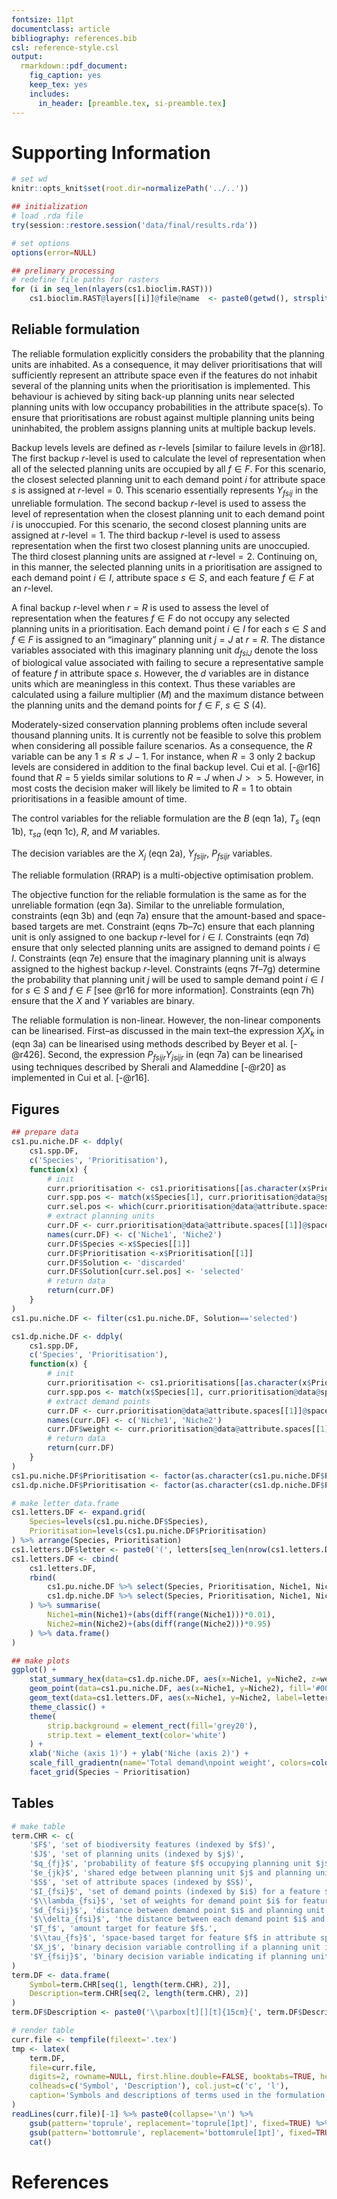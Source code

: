 ```yaml
---
fontsize: 11pt
documentclass: article
bibliography: references.bib
csl: reference-style.csl
output:
  rmarkdown::pdf_document:
    fig_caption: yes
    keep_tex: yes
    includes:
      in_header: [preamble.tex, si-preamble.tex]
---
```

# Supporting Information

```r
# set wd
knitr::opts_knit$set(root.dir=normalizePath('../..'))
```

```r
## initialization
# load .rda file
try(session::restore.session('data/final/results.rda'))

# set options
options(error=NULL)

## prelimary processing
# redefine file paths for rasters
for (i in seq_len(nlayers(cs1.bioclim.RAST)))
	cs1.bioclim.RAST@layers[[i]]@file@name  <- paste0(getwd(), strsplit(cs1.bioclim.RAST@layers[[i]]@file@name, 'raptr-manuscript')[[1]][[2]])

```

## Reliable formulation
The reliable formulation explicitly considers the probability that the planning units are inhabited. As a consequence, it may deliver prioritisations that will sufficiently represent an attribute space even if the features do not inhabit several of the planning units when the prioritisation is implemented. This behaviour is achieved by siting back-up planning units near selected planning units with low occupancy probabilities in the attribute space(s). To ensure that prioritisations are robust against multiple planning units being uninhabited, the problem assigns planning units at multiple backup levels. 

Backup levels levels are defined as $r$-levels [similar to failure levels in @r18]. The first backup $r$-level is used to calculate the level of representation when all of the selected planning units are occupied by all $f \in F$. For this scenario, the closest selected planning unit to each demand point $i$ for attribute space $s$ is assigned at $r$-level$=0$. This scenario essentially represents $Y_{fsij}$ in the unreliable formulation. The second backup $r$-level is used to assess the level of representation when the closest planning unit to each demand point $i$ is unoccupied. For this scenario, the second closest planning units are assigned at $r$-level$=1$. The third backup $r$-level is used to assess representation when the first two closest planning units are unoccupied. The third closest planning units are assigned at $r$-level$=2$. Continuing on, in this manner, the selected planning units in a prioritisation are assigned to each demand point $i \in I$, attribute space $s \in S$, and each feature $f \in F$ at an $r$-level.

A final backup $r$-level when $r=R$ is used to assess the level of representation when the features $f \in F$ do not occupy any selected planning units in a prioritisation. Each demand point $i \in I$ for each $s \in S$ and $f \in F$ is assigned to an "imaginary" planning unit $j=J$ at $r=R$. The distance variables associated with this imaginary planning unit $d_{fsiJ}$ denote the loss of biological value associated with failing to secure a representative sample of feature $f$ in attribute space $s$. However, the $d$ variables are in distance units which are meaningless in this context. Thus these variables are calculated using a failure multiplier ($M$) and the maximum distance between the planning units and the demand points for $f \in F$, $s \in S$ (4).

\begin{align*}
& d_{fsiJ} = M \max\limits_{0 \leq i \leq I-1, 0 \leq j \leq J-1} d_{fsij} & \forall & 0 \leq f \leq F-1, \tag*{eqn 4} \\
& & & 0 \leq s \leq S-1\\
\end{align*}

Moderately-sized conservation planning problems often include several thousand planning units. It is currently not be feasible to solve this problem when considering all possible failure scenarios. As a consequence, the $R$ variable can be any $1 \leq R \leq J-1$. For instance, when $R=3$ only 2 backup levels are considered in addition to the final backup level. Cui et al. [-@r16] found that $R=5$ yields similar solutions to $R=J$ when $J >> 5$. However, in most costs the decision maker will likely be limited to $R=1$ to obtain prioritisations in a feasible amount of time.

The control variables for the reliable formulation are the $B$ (eqn 1a), $T_{s}$ (eqn 1b), $\tau_{sa}$ (eqn 1c), $R$, and $M$ variables.

\begin{align*}
R &= \parbox{25em}{number of failure levels} \tag*{eqn 5a} \\
%
M &= \parbox{25em}{failure multiplier} \tag*{eqn 5b}\\
%
\end{align*}

The decision variables are the $X_j$ (eqn 2a), $Y_{fsijr}$, $P_{fsijr}$ variables.

\begin{align*}
Y_{fsijr} &= \begin{cases}
		1, & \parbox{25em}{if demand point $i$ is assigned to planning unit $j$ for feature $f$ in space $s$ at back-up level $r$. } \tag*{eqn 6a} \\
		0, & \parbox{25em}{otherwise} \\
	\end{cases} \\
%
P_{fsijr} &= \parbox{25em}{probability that demand point $i$ is assigned to planning unit $j$ at back-up level $r$ for feature $f$ and space $s$} \tag*{eqn 6a}\\
%
\end{align*}

The reliable formulation (RRAP) is a multi-objective optimisation problem.

\begin{align*}
& \text{(RRAP)} & \text{Min } & \text{(3a)}\\
%
& & \text{s.t. } & \text{(3b)}\\
%
& & & 1 - \frac{\sum_{i=0}^{I-1} \sum_{j=0}^{J-1} \lambda_{fsi} {d_{fsij}}^{2} P_{fsijr} Y_{fsij}}{\sum_{i=0}^{I-1} \lambda_{fsi} {\delta_{fsi}}^{2}} \geq T_{fs}  & \forall & 0 \leq f \leq F-1, \tag*{eqn 7a}\\
& & & & & 0 \leq s \leq S-1\\
%
& & & \sum_{j=0}^{J-1} Y_{fsijr} = 1 & \forall & 0 \leq f \leq F-1, \tag*{eqn 7b}\\
& & & & & 0 \leq s \leq S-1,\\
& & & & & 0 \leq i \leq I-1,\\
& & & & & 0 \leq r \leq R\\
%
& & & \sum_{r=0}^{R} Y_{fsijr} = 1 & \forall & 0 \leq f \leq F-1, \tag*{eqn 7c}\\
& & & & & 0 \leq s \leq S-1,\\
& & & & & 0 \leq i \leq I-1,\\
& & & & & 0 \leq j \leq J\\
%
& & & \sum_{r=0}^{R-1} Y_{fsijr} \leq X_j & \forall & 0 \leq f \leq F-1, \tag*{eqn 7d}\\
& & & & & 0 \leq s \leq S-1,\\
& & & & & 0 \leq i \leq I-1,\\
& & & & & 0 \leq j \leq J-1\\
%
& & & Y_{fsiJR} = 1 & \forall & 0 \leq f \leq F-1, \tag*{eqn 7e}\\
& & & & & 0 \leq s \leq S-1,\\
& & & & & 0 \leq i \leq I-1\\
%
& & & P_{fsij0} = q_{fj} & \forall & 0 \leq f \leq F-1, \tag*{eqn 7f}\\
& & & & & 0 \leq s \leq S-1,\\
& & & & & 0 \leq i \leq I-1,\\
& & & & & 0 \leq j \leq J\\
%
& & & P_{fsijr} = \left(1 - \right) \sum_{k=0}^{J-1} \frac{1 - q_k}{q_k} P_{f,s,i,k,r-1} Y_{f,s,i,k,r-1}  & \forall & 0 \leq f \leq F-1, \tag*{eqn 7g}\\
& & & & & 0 \leq s \leq S-1,\\
& & & & & 0 \leq i \leq I-1,\\
& & & & & 0 \leq j \leq J,\\
& & & & & 1 \leq r \leq R\\
%
& & & X_j, Y_{fsijr} \in {0,1} & \forall & 0 \leq f \leq F-1, \tag*{eqn 7h}\\
& & & & & 0 \leq s \leq S-1,\\
& & & & & 0 \leq i \leq I-1,\\
& & & & & 0 \leq j \leq J,\\
& & & & & 0 \leq r \leq R\\
\end{align*}

The objective function for the reliable formulation is the same as for the unreliable formation (eqn 3a). Similar to the unreliable formulation, constraints (eqn 3b) and (eqn 7a) ensure that the amount-based and space-based targets are met. Constraint (eqns 7b--7c) ensure that each planning unit is only assigned to one backup $r$-level for $i \in I$. Constraints (eqn 7d) ensure that only selected planning units are assigned to demand points $i \in I$. Constraints (eqn 7e) ensure that the imaginary planning unit is always assigned to the highest backup $r$-level. Constraints (eqns 7f--7g) determine the probability that planning unit $j$ will be used to sample demand point $i \in I$ for $s \in S$ and $f \in F$ [see @r16 for more information]. Constraints (eqn 7h) ensure that the $X$ and $Y$ variables are binary.

The reliable formulation is non-linear. However, the non-linear components can be linearised. First--as discussed in the main text--the expression $X_j X_k$ in (eqn 3a) can be linearised using methods described by Beyer et al. [-@r426]. Second, the expression $P_{fsijr} Y_{jsijr}$ in (eqn 7a) can be linearised using techniques described by Sherali and Alameddine [-@r20] as implemented in Cui et al. [-@r16].

## Figures 
```r
## prepare data
cs1.pu.niche.DF <- ddply(
	cs1.spp.DF,
	c('Species', 'Prioritisation'),
	function(x) {
		# init
		curr.prioritisation <- cs1.prioritisations[[as.character(x$Prioritisation)]]
		curr.spp.pos <- match(x$Species[1], curr.prioritisation@data@species[[1]])
		curr.sel.pos <- which(curr.prioritisation@data@attribute.spaces[[1]]@spaces[[curr.spp.pos]]@planning.unit.points@ids %in% which(as.logical(selections(curr.prioritisation))))
		# extract planning units
		curr.DF <- curr.prioritisation@data@attribute.spaces[[1]]@spaces[[curr.spp.pos]]@planning.unit.points@coords %>% as.data.frame()
		names(curr.DF) <- c('Niche1', 'Niche2')
		curr.DF$Species <-x$Species[[1]]
		curr.DF$Prioritisation <-x$Prioritisation[[1]]
		curr.DF$Solution <- 'discarded'
		curr.DF$Solution[curr.sel.pos] <- 'selected'
		# return data
		return(curr.DF)
	}
)
cs1.pu.niche.DF <- filter(cs1.pu.niche.DF, Solution=='selected')

cs1.dp.niche.DF <- ddply(
	cs1.spp.DF,
	c('Species', 'Prioritisation'),
	function(x) {
		# init
		curr.prioritisation <- cs1.prioritisations[[as.character(x$Prioritisation)]]
		curr.spp.pos <- match(x$Species[1], curr.prioritisation@data@species[[1]])
		# extract demand points
		curr.DF <- curr.prioritisation@data@attribute.spaces[[1]]@spaces[[curr.spp.pos]]@demand.points@coords %>% as.data.frame()
		names(curr.DF) <- c('Niche1', 'Niche2')
		curr.DF$weight <- curr.prioritisation@data@attribute.spaces[[1]]@spaces[[curr.spp.pos]]@demand.points@weights
		# return data
		return(curr.DF)
	}
)
cs1.pu.niche.DF$Prioritisation <- factor(as.character(cs1.pu.niche.DF$Prioritisation), levels=names(cs1.prioritisations))
cs1.dp.niche.DF$Prioritisation <- factor(as.character(cs1.dp.niche.DF$Prioritisation), levels=names(cs1.prioritisations))

# make letter data.frame
cs1.letters.DF <- expand.grid(
	Species=levels(cs1.pu.niche.DF$Species),
	Prioritisation=levels(cs1.pu.niche.DF$Prioritisation)
) %>% arrange(Species, Prioritisation)
cs1.letters.DF$letter <- paste0('(', letters[seq_len(nrow(cs1.letters.DF))], ')')
cs1.letters.DF <- cbind(
	cs1.letters.DF,
	rbind(
		cs1.pu.niche.DF %>% select(Species, Prioritisation, Niche1, Niche2),
		cs1.dp.niche.DF %>% select(Species, Prioritisation, Niche1, Niche2)
	) %>% summarise(
		Niche1=min(Niche1)+(abs(diff(range(Niche1)))*0.01),
		Niche2=min(Niche2)+(abs(diff(range(Niche2)))*0.95)
	) %>% data.frame()
)

## make plots
ggplot() +
	stat_summary_hex(data=cs1.dp.niche.DF, aes(x=Niche1, y=Niche2, z=weight), bins=15, fun=function(z) {sum(z)}) +
	geom_point(data=cs1.pu.niche.DF, aes(x=Niche1, y=Niche2), fill='#00441b', pch=21, color='black') +
	geom_text(data=cs1.letters.DF, aes(x=Niche1, y=Niche2, label=letter), color='black') +
	theme_classic() +
	theme(
		strip.background = element_rect(fill='grey20'),
		strip.text = element_text(color='white')
	) +
	xlab('Niche (axis 1)') + ylab('Niche (axis 2)') +
	scale_fill_gradientn(name='Total demand\npoint weight', colors=colorRampPalette(brewer.pal(6, 'PuBu')[-1])(100)) +
	facet_grid(Species ~ Prioritisation)
```

## Tables

```r
# make table
term.CHR <- c(
	'$F$', 'set of biodiversity features (indexed by $f$)',
	'$J$', 'set of planning units (indexed by $j$)',
	'$q_{fj}$', 'probability of feature $f$ occupying planning unit $j$',
	'$e_{jk}$', 'shared edge between planning unit $j$ and planning unit $k$. Note that when $j==k$ this used to parametrise exposed edges with no neighbours.',
	'$S$', 'set of attribute spaces (indexed by $S$)',
	'$I_{fsi}$', 'set of demand points (indexed by $i$) for a feature $f$ in attribute space $s$',
	'$\\lambda_{fsi}$', 'set of weights for demand point $i$ for feature $f$ in attribute space $s$.',
	'$d_{fsij}$', 'distance between demand point $i$ and planning unit $j$ for feature $f$ in attribute space $s$.',
	'$\\delta_{fsi}$', 'the distance between each demand point $i$ and the centroid of the demand points $I$ for feature $f$ in attribute space $s$.',
	'$T_f$', 'amount target for feature $f$.',
	'$\\tau_{fs}$', 'space-based target for feature $f$ in attribute space $s$.',
	'$X_j$', 'binary decision variable controlling if a planning unit is selected for preservation (1) or discarded (0).',
	'$Y_{fsij}$', 'binary decision variable indicating if planning unit $j$ is assigned to demand point $i$ for species $s$ in a attribute space $s$ when determing the amount of the attribute space sampled by the selected planning units.'
)
term.DF <- data.frame(
	Symbol=term.CHR[seq(1, length(term.CHR), 2)],
	Description=term.CHR[seq(2, length(term.CHR), 2)]
)
term.DF$Description <- paste0('\\parbox[t][][t]{15cm}{', term.DF$Description, '}')

# render table
curr.file <- tempfile(fileext='.tex')
tmp <- latex(
	term.DF,
	file=curr.file, 
	digits=2, rowname=NULL, first.hline.double=FALSE, booktabs=TRUE, here=TRUE,
	colheads=c('Symbol', 'Description'), col.just=c('c', 'l'),
	caption='Symbols and descriptions of terms used in the formulation of the unreliable representative and adequate prioritisation (URAP) problem.'
)
readLines(curr.file)[-1] %>% paste0(collapse='\n') %>% 
	gsub(pattern='toprule', replacement='toprule[1pt]', fixed=TRUE) %>%
	gsub(pattern='bottomrule', replacement='bottomrule[1pt]', fixed=TRUE) %>%
	cat()
```

# References